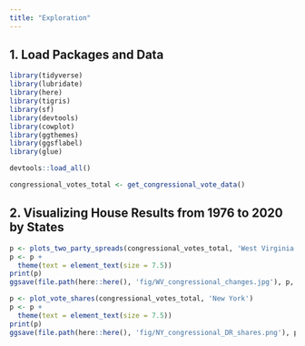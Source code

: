 ```yaml
---
title: "Exploration"
---
```


## 1. Load Packages and Data

```r
library(tidyverse)
library(lubridate)
library(here)
library(tigris)
library(sf)
library(devtools)
library(cowplot)
library(ggthemes)
library(ggsflabel)
library(glue)

devtools::load_all()
```

```r
congressional_votes_total <- get_congressional_vote_data()
```

## 2. Visualizing House Results from 1976 to 2020 by States

```r
p <- plots_two_party_spreads(congressional_votes_total, 'West Virginia', tooltips = TRUE)
p <- p +
  theme(text = element_text(size = 7.5))
print(p)
ggsave(file.path(here::here(), 'fig/WV_congressional_changes.jpg'), p, width = 10, height = 27, dpi = 400)
```

```r
p <- plot_vote_shares(congressional_votes_total, 'New York')
p <- p +
  theme(text = element_text(size = 7.5))
print(p)
ggsave(file.path(here::here(), 'fig/NY_congressional_DR_shares.png'), p, width = 9, height = 7, dpi = 400)
```












